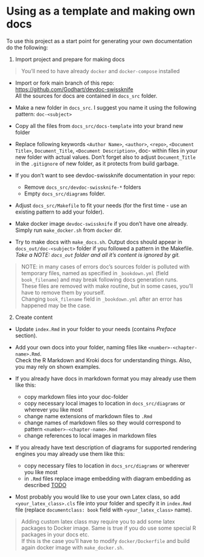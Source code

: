 # Using as a template and making own docs {#template}

To use this project as a start point for generating your own documentation do the following:

1. Import project and prepare for making docs

> You'll need to have already `docker` and `docker-compose` installed

  * Import or fork main branch of this repo:
  [https://github.com/Godhart/devdoc-swissknife](https://github.com/Godhart/devdoc-swissknife)\
  All the sources for docs are contained in `docs_src` folder.

  * Make a new folder in `docs_src`. I suggest you name it using the following pattern: `doc-<subject>`

  * Copy all the files from `docs_src/docs-template` into your brand new folder

  * Replace following keywords
  `<Author Name>`, `<author>`, `<repo>`, `<Document Title>`, `Document_Title`, `<Document Description>`, doc-<subject>
  within files in your new folder with actual values.
  Don't forget also to adjust `Document_Title` in the `.gitignore` of new folder, as it protects from build garbage.

  * If you don't want to see devdoc-swissknife documentation in your repo:

    * Remove `docs_src/devdoc-swissknife-*` folders
    * Empty `docs_src/diagrams` folder.

  * Adjust `docs_src/Makefile` to fit your needs (for the first time - use an existing pattern to add your folder).

  * Make docker image `devdoc-swissknife` if you don't have one already.
  Simply run `make_docker.sh` from `docker` dir.

  * Try to make docs with `make_docs.sh`.
  Output docs should appear in `docs_out/doc-<subject>` folder if you followed a pattern in the Makefile.\
  *Take a NOTE: `docs_out` folder and all it's content is ignored by git.*

> NOTE: in many cases of errors doc's sources folder is polluted with temporary files,
> named as specified in `_bookdown.yml` (field `book_filename`) and may break following docs generation runs.\
> These files are removed with make routine, but in some cases, you'll have to remove them by yourself.\
> Changing `book_filename` field in `_bookdown.yml` after an error has happened may be the case.

2. Create content

  * Update `index.Rmd` in your folder to your needs (contains *Preface* section).

  * Add your own docs into your folder, naming files like `<number>-<chapter-name>.Rmd`.\
  Check the R Markdown and Kroki docs for understanding things. Also, you may rely on shown examples.

  * If you already have docs in markdown format you may already use them like this:

    * copy markdown files into your doc-folder
    * copy necessary local images to location in `docs_src/diagrams` or wherever you like most
    * change name extensions of markdown files to `.Rmd`
    * change names of markdown files so they would correspond to pattern `<number>-<chapter-name>.Rmd`
    * change references to local images in markdown files

  * If you already have text description of diagrams for supported rendering engines you may already use them like this:

    * copy necessary files to location in `docs_src/diagrams` or wherever you like most
    * in `.Rmd` files replace image embedding with diagram embedding as described [TODO](TODO)

  * Most probably you would like to use your own Latex class, so add `<your_latex_class>.cls` file
  into your folder and specify it in `index.Rmd` file (replace `documentclass: book` field with `<your_latex_class>` name).

> Adding custom latex class may require you to add some latex packages to Docker image. Same is true if you
> do use some special R packages in your docs etc.\
> If this is the case you'll have to modify `docker/Dockerfile` and build again docker image with `make_docker.sh`.
